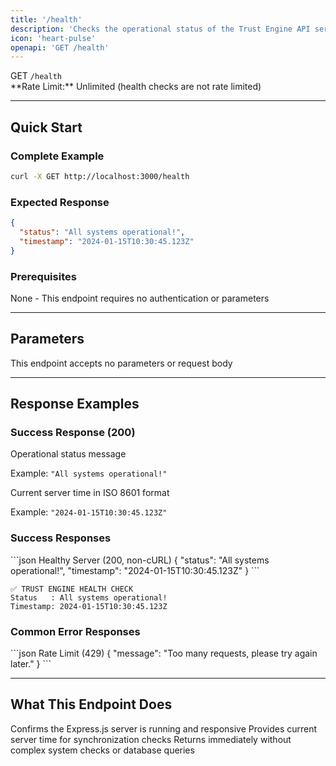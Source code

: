 ```yaml
---
title: '/health'
description: 'Checks the operational status of the Trust Engine API server.'
icon: 'heart-pulse'
openapi: 'GET /health'
---
```


<div style={{display: 'flex', alignItems: 'center', gap: '8px', marginBottom: '24px'}}>
  <span style={{backgroundColor: '#10b981', color: 'white', padding: '4px 12px', borderRadius: '6px', fontSize: '14px', fontWeight: 'bold'}}>GET</span>
  <code>/health</code>
</div>

<Info>
**Rate Limit:** Unlimited (health checks are not rate limited)
</Info>

---

## Quick Start

### Complete Example

```bash cURL
curl -X GET http://localhost:3000/health
```

### Expected Response

```json
{
  "status": "All systems operational!",
  "timestamp": "2024-01-15T10:30:45.123Z"
}
```

### Prerequisites

<Check>None - This endpoint requires no authentication or parameters</Check>

---

## Parameters

<ResponseField name="None" type="-" required={false}>
  This endpoint accepts no parameters or request body
</ResponseField>

---

## Response Examples

### Success Response (200)

<ResponseField name="status" type="string">
  Operational status message
  
  Example: `"All systems operational!"`
</ResponseField>

<ResponseField name="timestamp" type="string">
  Current server time in ISO 8601 format
  
  Example: `"2024-01-15T10:30:45.123Z"`
</ResponseField>

### Success Responses

<CodeGroup>
```json Healthy Server (200, non-cURL)
{
  "status": "All systems operational!",
  "timestamp": "2024-01-15T10:30:45.123Z"
}
```

```text Healthy Server (200, cURL User-Agent)
✅ TRUST ENGINE HEALTH CHECK
Status   : All systems operational!
Timestamp: 2024-01-15T10:30:45.123Z
```
</CodeGroup>

### Common Error Responses

<CodeGroup>
```json Rate Limit (429)
{
  "message": "Too many requests, please try again later."
}
```
</CodeGroup>

---

## What This Endpoint Does

<Steps>
  <Step title="Server Status Check">
    Confirms the Express.js server is running and responsive
  </Step>
  <Step title="Timestamp Generation">
    Provides current server time for synchronization checks
  </Step>
  <Step title="Quick Response">
    Returns immediately without complex system checks or database queries
  </Step>
</Steps>
